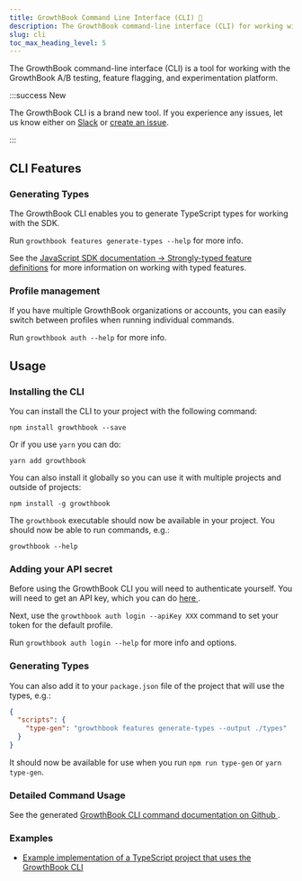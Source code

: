 ```yaml
---
title: GrowthBook Command Line Interface (CLI) 🚧
description: The GrowthBook command-line interface (CLI) for working with the GrowthBook A/B testing, feature flagging, and experimentation platform
slug: cli
toc_max_heading_level: 5
---
```



The GrowthBook command-line interface (CLI) is a tool for working with the GrowthBook A/B testing, feature flagging, and experimentation platform.

:::success New

The GrowthBook CLI is a brand new tool. If you experience any issues, let us know either on [Slack](https://slack.growthbook.io/) or [create an issue](https://github.com/growthbook/growthbook-cli/issues).

:::

## CLI Features

### Generating Types

The GrowthBook CLI enables you to generate TypeScript types for working with the SDK.

Run `growthbook features generate-types --help` for more info.

See the [JavaScript SDK documentation &rarr; Strongly-typed feature definitions](/lib/js#strongly-typed-feature-definitions) for more information on working with typed features.

### Profile management

If you have multiple GrowthBook organizations or accounts, you can easily switch between profiles when running individual commands.

Run `growthbook auth --help` for more info.

## Usage

### Installing the CLI

You can install the CLI to your project with the following command:

    npm install growthbook --save

Or if you use `yarn` you can do:

    yarn add growthbook

You can also install it globally so you can use it with multiple projects and outside of projects:

    npm install -g growthbook

The `growthbook` executable should now be available in your project. You should now be able to run commands, e.g.:

    growthbook --help

### Adding your API secret

Before using the GrowthBook CLI you will need to authenticate yourself. You will need to get an API key, which you can do [here <ExternalLink />](https://app.growthbook.io/settings/keys).

Next, use the `growthbook auth login --apiKey XXX` command to set your token for the default profile.

Run `growthbook auth login --help` for more info and options.

### Generating Types

You can also add it to your `package.json` file of the project that will use the types, e.g.:

```json
{
  "scripts": {
    "type-gen": "growthbook features generate-types --output ./types"
  }
}
```

It should now be available for use when you run `npm run type-gen` or `yarn type-gen`.

### Detailed Command Usage

See the generated [GrowthBook CLI command documentation on Github <ExternalLink />](https://github.com/growthbook/growthbook-cli#commands).

### Examples

- [Example implementation of a TypeScript project that uses the GrowthBook CLI <ExternalLink />](https://github.com/growthbook/examples/tree/main/vanilla-typescript)
